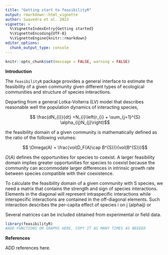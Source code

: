```yaml
---
title: "Getting start to feasibilityR"
output: rmarkdown::html_vignette
author: Saavedra et al. 2023
vignette: >
  %\VignetteIndexEntry{Getting started}
  %\VignetteEncoding{UTF-8}
  %\VignetteEngine{knitr::rmarkdown}
editor_options: 
  chunk_output_type: console
---
```


```r
knitr::opts_chunk$set(message = FALSE, warning = FALSE)
```

**Introduction**

The `feasibilityR` package provides a general interface to estimate the feasibility of a given community given different types of ecological communities and structure of species interactions. 

Departing from a general Lotka-Volterra (LV) model that describes reasonable well the population dynamics of interacting species, 

$$ \frac{dN_{i}}{dt} =N_{i}\left(r_{i} + \sum_{j=1}^{S} \alpha_{ij}N_{j}\right)$$

the feasibility domain of a given community is mathematically defined as the ratio of the following volumes:

$$ \Omega(A) = \frac{vol(D_F(A)\cap B^{S})}{vol(B^{S})}$$

$\Omega(A)$ defines the opportunities for species to coexist. A larger feasibility domain implies greater opportunities for species to coexist because the community can accommodate larger differences in intrinsic growth rate between species compatible with their coexistence. 

To calculate the feasibility domain of a given community with S species, we need a matrix that contains the strength and sign of species interactions. Elements in the diagonal will represent intraspecific interactions while interspecific interactions are contained in the off-diagonal elements. Such interaction describes the per-capita effect of species i on j (alphaij) or 

Several matrices can be included obtained from experimental or field data. 




```r
library(feasibilityR)
#ADD FUNCTIONS OR GRAPHS HERE, COPY IT AS MANY TIMES AS NEEDED
```

**References**

ADD references here. 



